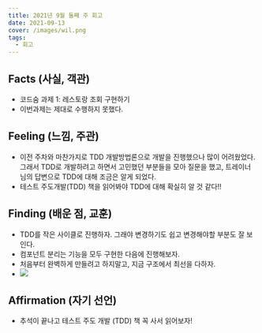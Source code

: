 ```yaml
---
title: 2021년 9월 둘째 주 회고
date: 2021-09-13
cover: /images/wil.png
tags:
  - 회고
---
```

## Facts (사실, 객관)

* 코드숨 과제 1: 레스토랑 조회 구현하기
* 이번과제는 제대로 수행하지 못했다.

## Feeling (느낌, 주관)

* 이전 주차와 마찬가지로 TDD 개발방법론으로 개발을 진행했으나 많이 어려웠었다. 그래서 TDD로 개발하려고 하면서 고민했던 부분들을 모아 질문을 했고, 트레이너 님의 답변으로 TDD에 대해 조금은 알게 되었다. 
* 테스트 주도개발(TDD) 책을 읽어봐야 TDD에 대해 확실히 알 것 같다!!

## Finding (배운 점, 교훈)

* TDD를 작은 사이클로 진행하자. 그래야 변경하기도 쉽고 변경해야할 부분도 잘 보인다.
* 컴포넌트 분리는 기능을 모두 구현한 다음에 진행해보자.
* 처음부터 완벽하게 만들려고 하지말고, 지금 구조에서 최선을 다하자.
* ![](/images/codesoom-w5-code-review.png)

## Affirmation (자기 선언)

* 추석이 끝나고 테스트 주도 개발 (TDD) 책 꼭 사서 읽어보자!